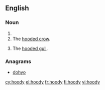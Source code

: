 ==English==

===Noun===
{{en-noun|hoodies}}

# {{alternative spelling of|hoodie|lang=en}}
# The [[hooded crow]].
# {{label|en|Scotland}} The [[hooded gull]].

===Anagrams===
* [[dohyo#English|dohyo]]

[[cy:hoody]]
[[el:hoody]]
[[fr:hoody]]
[[fi:hoody]]
[[vi:hoody]]